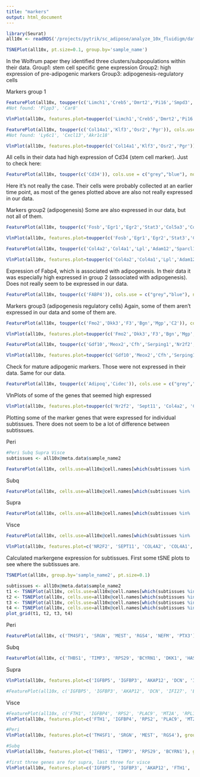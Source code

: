 ```yaml
---
title: "markers"
output: html_document
---
```


```r
library(Seurat)
all10x <- readRDS('/projects/pytrik/sc_adipose/analyze_10x_fluidigm/data/10x')
```


```r
TSNEPlot(all10x, pt.size=0.1, group.by='sample_name')
```

In the Wolfrum paper they identified three clusters/subpopulations within their data. 
Group1: stem cell specific gene expression
Group2: high expression of pre-adipogenic markers
Group3: adipogenesis-regulatory cells

Markers group 1

```r
FeaturePlot(all10x, toupper(c('Limch1','Creb5','Dmrt2','Pi16','Smpd3','Il33')), cols.use = c("grey","blue"), nCol = 3, no.legend=F)
#Not found: 'Plpp3', 'Car8'
```

```r
VlnPlot(all10x, features.plot=toupper(c('Limch1','Creb5','Dmrt2','Pi16','Smpd3','Il33')), group.by='sample_name2', point.size.use=-1)
```


```r
FeaturePlot(all10x, toupper(c('Col14a1','Klf3','Osr2','Pgr')), cols.use = c("grey","blue"), nCol = 2, no.legend=F)
#Not found: 'Ly6c1', 'Cxcl13','Akr1c18'
```

```r
VlnPlot(all10x, features.plot=toupper(c('Col14a1','Klf3','Osr2','Pgr')), group.by='sample_name2', point.size.use=-1)
```


All cells in their data had high expression of Cd34 (stem cell marker). Just to check here:

```r
FeaturePlot(all10x, toupper(c('Cd34')), cols.use = c("grey","blue"), no.legend=F)
```

Here it's not really the case. Their cells were probably collected at an earlier time point, as most of the genes plotted above are also not really expressed in our data. 

Markers group2 (adipogenesis)
Some are also expressed in our data, but not all of them. 

```r
FeaturePlot(all10x, toupper(c('Fosb','Egr1','Egr2','Stat3','Col5a3','Col6a3','Col3a1','Mafb')), cols.use = c("grey","blue"), nCol = 3, no.legend=F)
```

```r
VlnPlot(all10x, features.plot=toupper(c('Fosb','Egr1','Egr2','Stat3','Col5a3','Col6a3','Col3a1','Mafb')), group.by='sample_name2', point.size.use=-1)
```



```r
FeaturePlot(all10x, toupper(c('Col4a2','Col4a1','Lpl','Adam12','Sparcl1','Cdh11','Sept11','Peg3','Pparg')), cols.use = c("grey","blue"), nCol = 3, no.legend=F)
```

```r
VlnPlot(all10x, features.plot=toupper(c('Col4a2','Col4a1','Lpl','Adam12','Sparcl1','Cdh11','Sept11','Peg3','Pparg')), group.by='sample_name2', point.size.use=-1)
```


Expression of Fabp4, which is associated with adipogenesis. In their data it was especially high expressed in group 2 (associated with adipogenesis). Does not really seem to be expressed in our data. 

```r
FeaturePlot(all10x, toupper(c('FABP4')), cols.use = c("grey","blue"), no.legend=F)
```

Markers group3 (adipogenesis regulatory cells)
Again, some of them aren't expressed in our data and some of them are. 

```r
FeaturePlot(all10x, toupper(c('Fmo2','Dkk3','F3','Bgn','Mgp','C2')), cols.use = c("grey","blue"), nCol = 3, no.legend=F)
```

```r
VlnPlot(all10x, features.plot=toupper(c('Fmo2','Dkk3','F3','Bgn','Mgp','C2')), group.by='sample_name2', point.size.use=-1)
```


```r
FeaturePlot(all10x, toupper(c('Gdf10','Meox2','Cfh','Serping1','Nr2f2','Nfib')), cols.use = c("grey","blue"), nCol = 3, no.legend=F)
```

```r
VlnPlot(all10x, features.plot=toupper(c('Gdf10','Meox2','Cfh','Serping1','Nr2f2','Nfib')), group.by='sample_name2', point.size.use=-1)
```


Check for mature adipogenic markers. Those were not expressed in their data. Same for our data.

```r
FeaturePlot(all10x, toupper(c('Adipoq','Cidec')), cols.use = c("grey","blue"), no.legend=F)
```

VlnPlots of some of the genes that seemed high expressed

```r
VlnPlot(all10x, features.plot=toupper(c('Nr2f2', 'Sept11', 'Col4a2', 'Col4a1', 'Adam12', 'Cdh11')), group.by='sample_name', point.size.use=-1, x.lab.rot = T, size.x.use=8, size.y.use=8)
```


Plotting some of the marker genes that were expressed for individual subtissues. There does not seem to be a lot of difference between subtissues. 


Peri

```r
#Peri Subq Supra Visce
subtissues <- all10x@meta.data$sample_name2

FeaturePlot(all10x, cells.use=all10x@cell.names[which(subtissues %in% 'Peri')], toupper(c('Nr2f2', 'Sept11', 'Col4a2', 'Col4a1', 'Adam12', 'Cdh11')), cols.use = c("grey","blue"), nCol=3, no.legend=F)
```

Subq

```r
FeaturePlot(all10x, cells.use=all10x@cell.names[which(subtissues %in% 'Subq')], toupper(c('Nr2f2', 'Sept11', 'Col4a2', 'Col4a1', 'Adam12', 'Cdh11')), cols.use = c("grey","blue"), nCol=3)
```

Supra

```r
FeaturePlot(all10x, cells.use=all10x@cell.names[which(subtissues %in% 'Supra')], toupper(c('Nr2f2', 'Sept11', 'Col4a2', 'Col4a1', 'Adam12', 'Cdh11')), cols.use = c("grey","blue"), nCol=3)
```

Visce

```r
FeaturePlot(all10x, cells.use=all10x@cell.names[which(subtissues %in% 'Visce')], toupper(c('Nr2f2', 'Sept11', 'Col4a2', 'Col4a1', 'Adam12', 'Cdh11')), cols.use = c("grey","blue"), nCol=3)
```


```r
VlnPlot(all10x, features.plot=c('NR2F2', 'SEPT11', 'COL4A2', 'COL4A1', 'ADAM12', 'CDH11'), group.by='sample_name2', point.size.use=-1)
```


Calculated markergene expression for subtissues. First some tSNE plots to see where the subtissues are. 

```r
TSNEPlot(all10x, group.by='sample_name2', pt.size=0.1)
```


```r
subtissues <- all10x@meta.data$sample_name2
t1 <- TSNEPlot(all10x, cells.use=all10x@cell.names[which(subtissues %in% 'Peri')], group.by='sample_name', pt.size=0.2)$plot
t2 <- TSNEPlot(all10x, cells.use=all10x@cell.names[which(subtissues %in% 'Subq')], group.by='sample_name', pt.size=0.2)$plot
t3 <- TSNEPlot(all10x, cells.use=all10x@cell.names[which(subtissues %in% 'Supra')], group.by='sample_name', pt.size=0.2)$plot
t4 <- TSNEPlot(all10x, cells.use=all10x@cell.names[which(subtissues %in% 'Visce')], group.by='sample_name', pt.size=0.2)$plot
plot_grid(t1, t2, t3, t4)
```

Peri

```r
FeaturePlot(all10x, c('TM4SF1', 'SRGN', 'MEST', 'RGS4', 'NEFM', 'PTX3'), cols.use = c("grey","blue"), nCol=3, no.legend=F)
```

Subq

```r
FeaturePlot(all10x, c('THBS1', 'TIMP3', 'RPS29', 'BCYRN1', 'DKK1', 'HAS2'), cols.use = c("grey","blue"), nCol=3, no.legend=F)
```

Supra

```r
VlnPlot(all10x, features.plot=c('IGFBP5', 'IGFBP3', 'AKAP12', 'DCN', 'IFI27', 'EFEMP1'), group.by='sample_name', nCol=3, point.size.use=-1, x.lab.rot=T)

#FeaturePlot(all10x, c('IGFBP5', 'IGFBP3', 'AKAP12', 'DCN', 'IFI27', 'EFEMP1'), cols.use = c("grey","blue"), nCol=3, no.legend=F)
```

Visce

```r
#FeaturePlot(all10x, c('FTH1', 'IGFBP4', 'RPS2', 'PLAC9', 'MT2A', 'RPL13'), cols.use = c("grey","blue"), nCol=3, no.legend=F)
VlnPlot(all10x, features.plot=c('FTH1', 'IGFBP4', 'RPS2', 'PLAC9', 'MT2A', 'RPL13'), group.by='sample_name', nCol=3, point.size.use=-1, x.lab.rot=T)
```


```r
#Peri
VlnPlot(all10x, features.plot=c('TM4SF1', 'SRGN', 'MEST', 'RGS4'), group.by='sample_name', point.size.use=-1, nCol=2, x.lab.rot = T)
```


```r
#Subq
VlnPlot(all10x, features.plot=c('THBS1', 'TIMP3', 'RPS29', 'BCYRN1'), group.by='sample_name', point.size.use=-1, nCol=2, x.lab.rot = T)
```


```r
#first three genes are for supra, last three for visce
VlnPlot(all10x, features.plot=c('IGFBP5', 'IGFBP3', 'AKAP12', 'FTH1', 'IGFBP4', 'RPS2'), group.by='sample_name2', point.size.use=-1)
```
